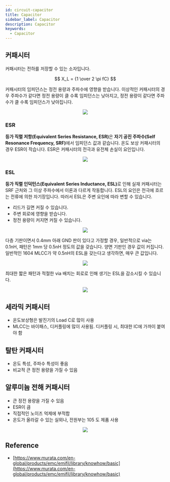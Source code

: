 ```yaml
---
id: circuit-capacitor
title: Capacitor
sidebar_label: Capacitor
description: Capacitor
keywords:
  - Capacitor
---
```



## 커패시터

커패시터는 전하를 저장할 수 있는 소자입니다.

$$
X_L = {1 \over 2 \pi fC}
$$

커패시터의 임피던스는 정전 용량과 주파수에 영향을 받습니다. 이상적인 커패시터의 경우 주파수가 같다면 정전 용량이 클 수록 임피던스는 낮아지고, 정전 용량이 같다면 주파수가 클 수록 임피던스가 낮아집니다.

<center>
	<img src={useBaseUrl("img/etc/circuit/basics/capacitor/capacitor-frequency-impedance.gif")} />
</center>

### ESR

<strong>등가 직렬 저항(Equivalent Series Resistance, ESR)</strong>은
<strong>자기 공진 주파수(Self Resonance Frequency, SRF)</strong>에서 임피던스 값과 같습니다. 온도 보상 커패시터의 경우
ESR이 작습니다. ESR은 커패시터의 전극과 유전체 손실이 요인입니다.

<center>
	<img src={useBaseUrl("img/etc/circuit/basics/capacitor/capacitor-equivalent-circuit.gif")} />
</center>

### ESL

<strong>등가 직렬 인덕턴스(Equivalent Series Inductance, ESL)</strong>로 인해 실재 커패시터는 SRF 근처와 그 이상
주파수에서 이론과 다르게 작동합니다. ESL의 요인은 전극에 흐르는 전류에 의한 자기장입니다. 따러서 ESL은 주변 요인에 따라
변할 수 있습니다.

- 리드가 길면 커질 수 있습니다.
- 주변 회로에 영향을 받습니다.
- 정전 용량이 커지면 커질 수 있습니다.

<center>
	<img src={useBaseUrl("img/etc/circuit/basics/capacitor/capacitor-esl.gif")} />
</center>

다층 기판이면서 0.4mm 아래 GND 판이 있다고 가정할 경우, 일반적으로 via는 0.1nH, 패턴은 1mm 당 0.5nH 정도의 값을 갖습니다. 양면 기판인 경우 값이 커집니다. 일반적인 1604 MLCC가 약 0.5nH의 ESL을 갖는다고 생각하면, 매우 큰 값입니다.

<center>
	<img src={useBaseUrl("img/etc/circuit/basics/capacitor/capacitor-esl-in-pattern.gif")} />
</center>

최대한 짧은 패턴과 적절한 via 배치는 회로로 인해 생기는 ESL을 감소시킬 수 있습니다.

<center>
	<img src={useBaseUrl("img/etc/circuit/basics/capacitor/capacitor-pattern-to-reduce-esl.gif")} />
</center>

## 세라믹 커패시터

- 온도보상형은 발진기의 Load C로 많이 사용
- MLCC는 바이패스, 디커플링에 많이 사용됨. 디커플링 시, 최대한 IC에 가까이 붙여야 함

## 탈탄 커패시터

- 온도 특성, 주파수 특성이 좋음
- 비교적 큰 정전 용량을 가질 수 있음

## 알루미늄 전해 커패시터

- 큰 정전 용량을 가질 수 있음
- ESR이 큼
- 직접적인 노이즈 억제에 부적합
- 온도가 올라갈 수 있는 실외나, 전원부는 105 도 제품 사용

<center>
	<img src={useBaseUrl("img/etc/circuit/basics/capacitor/capacitor-electrolytic-capacitor.gif")} />
</center>

## Reference

- [https://www.murata.com/en-global/products/emc/emifil/library/knowhow/basic](https://www.murata.com/en-global/products/emc/emifil/library/knowhow/basic)
